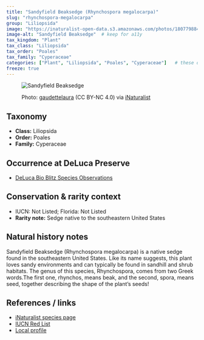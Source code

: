 ---
title: "Sandyfield Beaksedge (Rhynchospora megalocarpa)"
slug: "rhynchospora-megalocarpa"
group: "Liliopsida"
image: "https://inaturalist-open-data.s3.amazonaws.com/photos/180779884/medium.jpeg"        # keep for thumbnails
image-alt: "Sandyfield Beaksedge"  # keep for a11y
tax_kingdom: "Plant"
tax_class: "Liliopsida"
tax_order: "Poales"
tax_family: "Cyperaceae"
categories: ["Plant", "Liliopsida", "Poales", "Cyperaceae"]   # these drive the chips + filtering
freeze: true
---

<figure class="species-figure">

<img src="https://inaturalist-open-data.s3.amazonaws.com/photos/180779884/medium.jpeg" alt="Sandyfield Beaksedge" class="species-photo"/>

<figcaption class="photo-credit">

Photo: <a href="https://www.inaturalist.org/people/gaudettelaura">gaudettelaura</a> (CC BY-NC 4.0) via <a href="https://www.inaturalist.org/observations/107480877">iNaturalist</a>

</figcaption>

</figure>

## Taxonomy

-   **Class:** Liliopsida
-   **Order:** Poales
-   **Family:** Cyperaceae

## Occurrence at DeLuca Preserve

-   [DeLuca Bio Blitz Species Observations](https://www.inaturalist.org/observations?project_id=191727&subview=table&taxon_id=143504)

## Conservation & rarity context

-   IUCN: Not Listed; Florida: Not Listed
-   **Rarity note:** Sedge native to the southeastern United States

## Natural history notes

Sandyfield Beaksedge (Rhynchospora megalocarpa) is a native sedge found in the southeastern United States. Like its name suggests, this plant loves sandy environments and can typically be found in sandhill and shrub habitats. The genus of this species, Rhynchospora, comes from two Greek words.The first one, rhynchos, means beak, and the second, spora, means seed, together describing the shape of the plant's seeds! 

## References / links

-   [iNaturalist species page](https://www.inaturalist.org/taxa/143504-Rhynchospora-megalocarpa)
-   [IUCN Red List]()
-   [Local profile](https://florida.plantatlas.usf.edu/plant/species/2402)
